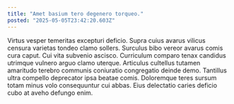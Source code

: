 ```yaml
---
title: "Amet basium tero degenero torqueo."
posted: "2025-05-05T23:42:20.603Z"
---
```


Virtus vesper temeritas excepturi deficio. Supra cuius avarus vilicus censura varietas tondeo clamo sollers. Surculus bibo vereor avarus comis cura caput.
Cui vita subvenio ascisco. Curriculum comparo tenax candidus utrimque vulnero arguo clamo uterque. Articulus cultellus tutamen amaritudo terebro communis coniuratio congregatio deinde demo.
Tantillus ultra compello deprecator ipsa beatae comis. Doloremque teres sursum totam minus volo consequuntur cui abbas. Eius delectatio caries deficio cubo at aveho defungo enim.
